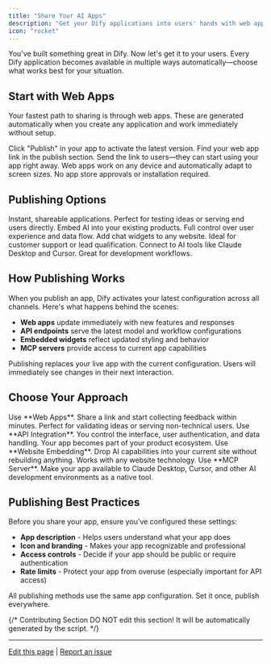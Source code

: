 ```yaml
---
title: "Share Your AI Apps"
description: "Get your Dify applications into users' hands with web apps, APIs, embeds, and integrations"
icon: "rocket"
---
```


You've built something great in Dify. Now let's get it to your users. Every Dify application becomes available in multiple ways automatically—choose what works best for your situation.

## Start with Web Apps

Your fastest path to sharing is through web apps. These are generated automatically when you create any application and work immediately without setup.

<Steps>
  <Step title="Hit Publish">
    Click "Publish" in your app to activate the latest version.
  </Step>
  <Step title="Copy the URL">
    Find your web app link in the publish section.
  </Step>
  <Step title="Share immediately">
    Send the link to users—they can start using your app right away.
  </Step>
</Steps>

<Tip>
Web apps work on any device and automatically adapt to screen sizes. No app store approvals or installation required.
</Tip>

## Publishing Options

<CardGroup cols={2}>
  <Card title="Web Apps" icon="globe" href="chatflow-webapp">
    Instant, shareable applications. Perfect for testing ideas or serving end users directly.
  </Card>
  <Card title="API Integration" icon="code" href="developing-with-apis">
    Embed AI into your existing products. Full control over user experience and data flow.
  </Card>
  <Card title="Website Embedding" icon="window" href="embedding-in-websites">
    Add chat widgets to any website. Ideal for customer support or lead qualification.
  </Card>
  <Card title="MCP Server" icon="plug" href="publish-mcp">
    Connect to AI tools like Claude Desktop and Cursor. Great for development workflows.
  </Card>
</CardGroup>

## How Publishing Works

When you publish an app, Dify activates your latest configuration across all channels. Here's what happens behind the scenes:

- **Web apps** update immediately with new features and responses
- **API endpoints** serve the latest model and workflow configurations  
- **Embedded widgets** reflect updated styling and behavior
- **MCP servers** provide access to current app capabilities

<Warning>
Publishing replaces your live app with the current configuration. Users will immediately see changes in their next interaction.
</Warning>

## Choose Your Approach

<AccordionGroup>
  <Accordion title="I want immediate user feedback">
    Use **Web Apps**. Share a link and start collecting feedback within minutes. Perfect for validating ideas or serving non-technical users.
  </Accordion>
  
  <Accordion title="I'm building a product">
    Use **API Integration**. You control the interface, user authentication, and data handling. Your app becomes part of your product ecosystem.
  </Accordion>
  
  <Accordion title="I have an existing website">
    Use **Website Embedding**. Drop AI capabilities into your current site without rebuilding anything. Works with any website technology.
  </Accordion>
  
  <Accordion title="I want to extend AI tools">
    Use **MCP Server**. Make your app available to Claude Desktop, Cursor, and other AI development environments as a native tool.
  </Accordion>
</AccordionGroup>

## Publishing Best Practices

Before you share your app, ensure you've configured these settings:

- **App description** - Helps users understand what your app does
- **Icon and branding** - Makes your app recognizable and professional
- **Access controls** - Decide if your app should be public or require authentication
- **Rate limits** - Protect your app from overuse (especially important for API access)

<Check>
All publishing methods use the same app configuration. Set it once, publish everywhere.
</Check>

{/*
Contributing Section
DO NOT edit this section!
It will be automatically generated by the script.
*/}

---

[Edit this page](https://github.com/langgenius/dify-docs/edit/main/en/documentation/pages/publish/README.mdx) | [Report an issue](https://github.com/langgenius/dify-docs/issues/new?template=docs.yml)

